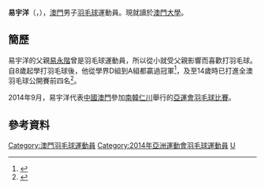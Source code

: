 {{noteTA|G1=Badminton}}
{{Infobox 羽球選手
| playername              = 易宇洋
| image                   = 
| size                    = 
| caption                 = 
| birth_name              = 
| date_of_birth           = {{birth_date_and_age|1998|4|24}}<ref name="仁川亞運">{{cite web|title=Profile - IEK U Ieong|url=https://www.incheon2014ag.org/Sports/Biographies/Athletes_Profile/?ParticCode=5111456&lang=en|publisher=2014年仁川亞運會官方網站|deadurl=yes|archiveurl=https://web.archive.org/web/20141015140853/https://www.incheon2014ag.org/Sports/Biographies/Athletes_Profile/?ParticCode=5111456&lang=en|archivedate=2014-10-15}}{{en}}</ref>
| place_of_birth          = {{MAC-1976}}
| height                  = {{height|m=1.70}}<ref name="仁川亞運"/>
| weight                  = {{weight|kg=55}}<ref name="仁川亞運"/>
| event                   = 男子雙打、混合雙打
| country                 = {{MAC-CHN}}
| years_active            = 
| handedness              = 
| coach                   = 
| highest_ranking         = 第496位（男單）
| date_of_highest_ranking = 2016年4月28日）<ref name="highest-ranking">[http://bwfcontent.tournamentsoftware.com/ranking/player.aspx?id=7647&player=393171 BWF World Ranking - Ranking of U Ieong IEK (98757)]{{en}}</ref>       
第827位（男雙）<br/>（2013年5月23日
| current_ranking         = 沒有排名（男單）<br/>第1334位（男雙-[[盧學文|盧學文]]）<br/>第1024位（混雙-[[黃潔瑩|黃潔瑩]]）
| date_of_current_ranking = 2014年10月9日<ref>[http://bwfcontent.tournamentsoftware.com/ranking/category.aspx?id=7606&category=472 BWF World Ranking - BWF世界排名榜 (10/9/2014) - Men's singles]{{en}}</ref><ref>[http://bwfcontent.tournamentsoftware.com/ranking/category.aspx?id=7606&category=474 BWF World Ranking - BWF世界排名榜 (10/9/2014) - Men's doubles]{{en}}</ref><ref>[http://bwfcontent.tournamentsoftware.com/ranking/category.aspx?id=7606&category=476 BWF World Ranking - BWF世界排名榜 (10/9/2014) - Mixed doubles]{{en}}</ref>
| played                  = 0勝–9負（男單）<br/>1勝–11負（男雙）<br/>1勝–3負（混雙）
| titles                  = 
| bwf_profile             = 2433C601-D235-4F54-9C82-419B8E63237C
| bwf_id                  = 98757
| updated                 = 2014年10月9日
}}
{{MedalTableTop}}
{{MedalSport | 男子[[羽毛球|羽毛球]]}}
{{MedalCountry | {{MAC}}}}
{{MedalBottom}}
'''易宇洋'''（{{lang|en|'''IEK U Ieong'''}}，{{bd|1998年|4月24日}}），[[澳門|澳門]]男子[[羽毛球|羽毛球]]運動員。現就讀於[[澳門大學|澳門大學]]。

==簡歷==
易宇洋的父親[[易永階|易永階]]曾是羽毛球運動員，所以從小就受父親影響而喜歡打羽毛球。自8歲起學打羽毛球後，他從學界D組到A組都贏過冠軍<ref>{{cite news|title=頂著父親光環 易宇洋的羽毛球路「與別不同」|url=http://www.macausports.com.mo/amxyty/xyhd/2016-04-11/4538.html|agency=Macau Sports Weekly|date=2016-04-11}}{{Dead link|date=2018年6月 |bot=InternetArchiveBot |fix-attempted=no }}</ref>，及至14歲時已打進全澳羽毛球公開賽前四名<ref>{{cite news|title=羽壇新星易宇洋獲施巴簽約贊助|url=http://sports.happymacao.com/topic/2014-08-28/589.html|newspaper=開心澳門|date=2014-08-28|accessdate=2014-10-09|archive-date=2016-03-04|archive-url=https://web.archive.org/web/20160304190045/http://sports.happymacao.com/topic/2014-08-28/589.html|dead-url=no}}</ref>。

2014年9月，易宇洋代表[[2014年亞洲運動會中國澳門代表團|中國澳門]]參加[[南韓|南韓]][[仁川|仁川]]舉行的[[2014年亞洲運動會|亞運會]][[2014年亞洲運動會羽毛球比賽|羽毛球比賽]]。

==參考資料==
{{Reflist}}

{{DEFAULTSORT:IEK U Ieong}}
[[Category:澳門羽毛球運動員|Category:澳門羽毛球運動員]]
[[Category:2014年亞洲運動會羽毛球運動員|Category:2014年亞洲運動會羽毛球運動員]]
[[Category:易姓|U]]
